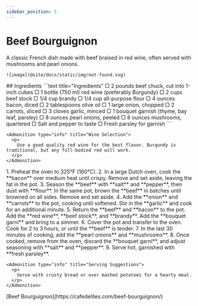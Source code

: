 ```yaml
---
sidebar_position: 5
---
```



# Beef Bourguignon

<Tabs>
  <TabItem value="photos" label="Photos" default>
    A classic French dish made with beef braised in red wine, often served with mushrooms and pearl onions.

    ![image](@site/docs/static/img/not-found.svg)
  </TabItem>

  <TabItem value="ingredients" label="Ingredients">
    ## Ingredients
    ```text title="Ingredients"
    ▢ 2 pounds beef chuck, cut into 1-inch cubes
    ▢ 1 bottle (750 ml) red wine (preferably Burgundy)
    ▢ 2 cups beef stock
    ▢ 1/4 cup brandy
    ▢ 1/4 cup all-purpose flour
    ▢ 4 ounces bacon, diced
    ▢ 2 tablespoons olive oil
    ▢ 1 large onion, chopped
    ▢ 2 carrots, sliced
    ▢ 3 cloves garlic, minced
    ▢ 1 bouquet garnish (thyme, bay leaf, parsley)
    ▢ 8 ounces pearl onions, peeled
    ▢ 8 ounces mushrooms, quartered
    ▢ Salt and pepper to taste
    ▢ Fresh parsley for garnish
    ```

    <Admonition type="info" title="Wine Selection">
      <p>
        Use a good quality red wine for the best flavor. Burgundy is traditional, but any full-bodied red will work.
      </p>
    </Admonition>
  </TabItem>

  <TabItem value="instructions" label="Instructions">
    1. Preheat the oven to 325°F (160°C).
    2. In a large Dutch oven, cook the **bacon** over medium heat until crispy. Remove and set aside, leaving the fat in the pot.
    3. Season the **beef** with **salt** and **pepper**, then dust with **flour**. In the same pot, brown the **beef** in batches until browned on all sides. Remove and set aside.
    4. Add the **onion** and **carrots** to the pot, cooking until softened. Stir in the **garlic** and cook for an additional minute.
    5. Return the **beef** and **bacon** to the pot. Add the **red wine**, **beef stock**, and **brandy**. Add the **bouquet garni** and bring to a simmer.
    6. Cover the pot and transfer to the oven. Cook for 2 to 3 hours, or until the **beef** is tender.
    7. In the last 30 minutes of cooking, add the **pearl onions** and **mushrooms**.
    8. Once cooked, remove from the oven, discard the **bouquet garni**, and adjust seasoning with **salt** and **pepper**.
    9. Serve hot, garnished with **fresh parsley**.

    <Admonition type="info" title="Serving Suggestions">
      <p>
        Serve with crusty bread or over mashed potatoes for a hearty meal.
      </p>
    </Admonition>
  </TabItem>

  <TabItem value="references" label="References">
    [Beef Bourguignon](https://cafedelites.com/beef-bourguignon/)
  </TabItem>
</Tabs> 